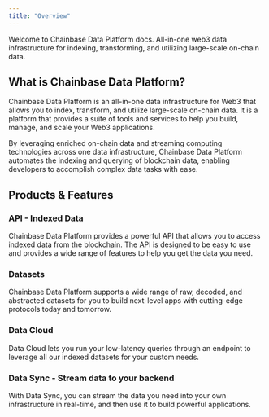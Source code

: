 ```yaml
---
title: "Overview"
---
```


Welcome to Chainbase Data Platform docs. All-in-one web3 data infrastructure for indexing, transforming, and utilizing large-scale on-chain data.

## What is Chainbase Data Platform?

Chainbase Data Platform is an all-in-one data infrastructure for Web3 that allows you to index, transform, and utilize large-scale on-chain data. It is a platform that provides a suite of tools and services to help you build, manage, and scale your Web3 applications.

By leveraging enriched on-chain data and streaming computing technologies across one data infrastructure, Chainbase Data Platform automates the indexing and querying of blockchain data, enabling developers to accomplish complex data tasks with ease.

## Products & Features

### API - Indexed Data

Chainbase Data Platform provides a powerful API that allows you to access indexed data from the blockchain. The API is designed to be easy to use and provides a wide range of features to help you get the data you need.

### Datasets

Chainbase Data Platform supports a wide range of raw, decoded, and abstracted datasets for you to build next-level apps with cutting-edge protocols today and tomorrow.

### Data Cloud

Data Cloud lets you run your low-latency queries through an endpoint to leverage all our indexed datasets for your custom needs.

### Data Sync - Stream data to your backend

With Data Sync, you can stream the data you need into your own infrastructure in real-time, and then use it to build powerful applications.
